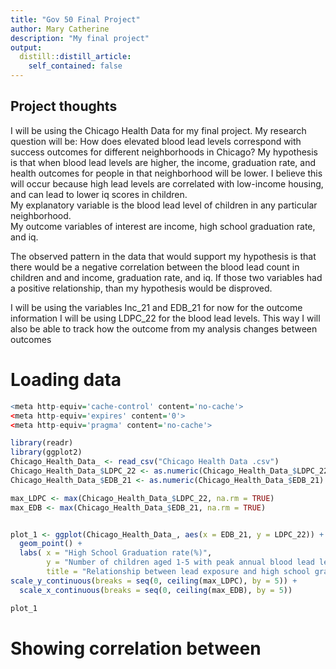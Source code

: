 ```yaml
---
title: "Gov 50 Final Project"
author: Mary Catherine
description: "My final project"
output:
  distill::distill_article:
    self_contained: false
---
```




## Project thoughts

I will be using the Chicago Health Data for my final project. My research question will be: How does elevated blood lead levels correspond with success outcomes for different neighborhoods in Chicago?
My hypothesis is that when blood lead levels are higher, the income, graduation rate, and health outcomes for people in that neighborhood will be lower. I believe this will occur because high lead levels are correlated with low-income housing, and can lead to lower iq scores in children.  
My explanatory variable is the blood lead level of children in any particular neighborhood.  
My outcome variables of interest are income, high school graduation rate, and iq. 


The observed pattern in the data that would support my hypothesis is that there would be a negative correlation between the blood lead count in children and and income, graduation rate, and iq. If those two variables had a positive relationship, than my hypothesis would be disproved. 


I will be using the variables Inc_21 and EDB_21 for now for the outcome information I will be using LDPC_22 for the blood lead levels. This way I will also be able to track how the outcome from my analysis changes between outcomes 


# Loading data 

```r

<meta http-equiv='cache-control' content='no-cache'> 
<meta http-equiv='expires' content='0'> 
<meta http-equiv='pragma' content='no-cache'>

library(readr)
library(ggplot2)
Chicago_Health_Data_ <- read_csv("Chicago Health Data .csv")
Chicago_Health_Data_$LDPC_22 <- as.numeric(Chicago_Health_Data_$LDPC_22)
Chicago_Health_Data_$EDB_21 <- as.numeric(Chicago_Health_Data_$EDB_21)

max_LDPC <- max(Chicago_Health_Data_$LDPC_22, na.rm = TRUE)
max_EDB <- max(Chicago_Health_Data_$EDB_21, na.rm = TRUE)


plot_1 <- ggplot(Chicago_Health_Data_, aes(x = EDB_21, y = LDPC_22)) + 
  geom_point() + 
  labs( x = "High School Graduation rate(%)",
        y = "Number of children aged 1-5 with peak annual blood lead level(µg/dL) ", 
        title = "Relationship between lead exposure and high school graduation rates") +
scale_y_continuous(breaks = seq(0, ceiling(max_LDPC), by = 5)) +
  scale_x_continuous(breaks = seq(0, ceiling(max_EDB), by = 5))

plot_1

```

# Showing correlation between 